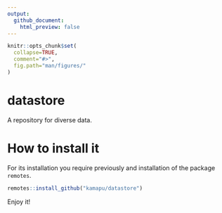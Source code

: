 ---
output:
  github_document:
    html_preview: false
---

<!-- README.md is generated from README.Rmd. Please edit that file -->
<!-- Use snippet 'render_markdown' for it -->

```{r,echo=FALSE}
knitr::opts_chunk$set(
  collapse=TRUE,
  comment="#>",
  fig.path="man/figures/"
)
```

# datastore
A repository for diverse data.

# How to install it
For its installation you require previously and installation of the package
`remotes`.

```{r,eval=FALSE}
remotes::install_github("kamapu/datastore")
```

Enjoy it!
